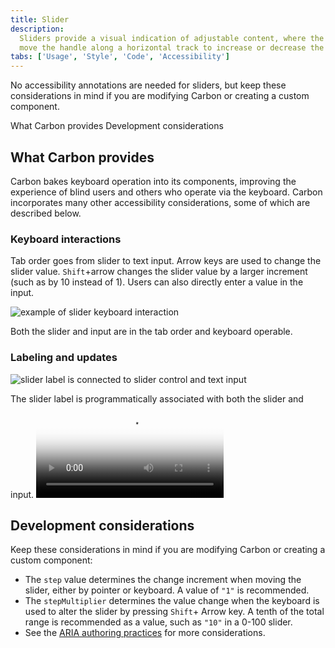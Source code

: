 ```yaml
---
title: Slider
description:
  Sliders provide a visual indication of adjustable content, where the user can
  move the handle along a horizontal track to increase or decrease the value.
tabs: ['Usage', 'Style', 'Code', 'Accessibility']
---
```



<PageDescription>

No accessibility annotations are needed for sliders, but keep these considerations in mind if you are modifying Carbon or creating a custom component.

</PageDescription>

<AnchorLinks>
  <AnchorLink>What Carbon provides</AnchorLink>
  <AnchorLink>Development considerations</AnchorLink>
</AnchorLinks>

## What Carbon provides

Carbon bakes keyboard operation into its components, improving the experience of blind users and others who operate via the keyboard. Carbon incorporates many other accessibility considerations, some of which are described below.

### Keyboard interactions

Tab order goes from slider to text input. Arrow keys are used to change the slider value. `Shift`+arrow changes the slider value by a larger increment (such as by 10 instead of 1). Users can also directly enter a value in the input.

<Row>
<Column colLg={8}>

![example of slider keyboard interaction](images/slider-accessibility-1.png)

<Caption>Both the slider and input are in the tab order and keyboard operable.</Caption>

</Column>
</Row>

### Labeling and updates

<Row>
<Column colLg={8}>

![slider label is connected to slider control and text input](images/slider-accessibility-2.png)

<Caption>The slider label is programmatically associated with both the slider and input.</Caption>

</Column>
</Row>

<Row>
<Column colLg={8}>

<Video src={localVideo} poster={localPoster} />

![pointer clicks on slider range and input updates to 80. input value changes to 75 and slider repositions to match](images/slider-accessibility-3.png)

<Caption>The input value and slider position are in sync. An update to either causes the other to update.</Caption>

</Column>
</Row>

## Development considerations

Keep these considerations in mind if you are modifying Carbon or creating a custom component:

* The `step` value determines the change increment when moving the slider, either by pointer or keyboard. A value of `"1"` is recommended.
* The `stepMultiplier` determines the value change when the keyboard is used to alter the slider by pressing `Shift`+ Arrow key. A tenth of the total range is recommended as a value, such as `"10"` in a 0-100 slider.
* See the [ARIA authoring practices](https://www.w3.org/TR/wai-aria-practices-1.2/#slider) for more considerations.